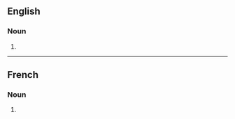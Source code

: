 ==English==

===Noun===
{{head|en|noun form}}

# {{plural of|en|compilation}}

----

==French==

===Noun===
{{head|fr|noun form|g=f}}

# {{plural of|fr|compilation}}
